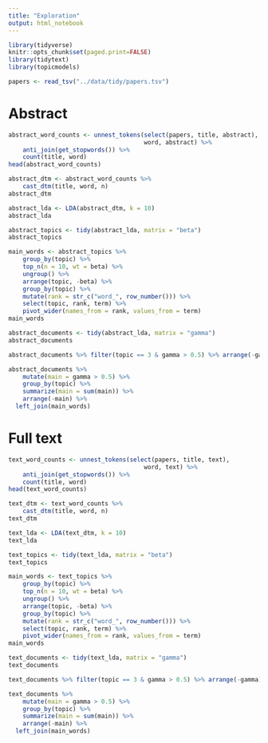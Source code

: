 ```yaml
---
title: "Exploration"
output: html_notebook
---
```


```r
library(tidyverse)
knitr::opts_chunk$set(paged.print=FALSE)
library(tidytext)
library(topicmodels)
```

```r
papers <- read_tsv("../data/tidy/papers.tsv")
```


# Abstract


```r
abstract_word_counts <- unnest_tokens(select(papers, title, abstract),
                                      word, abstract) %>% 
    anti_join(get_stopwords()) %>% 
    count(title, word)
head(abstract_word_counts)
```

```r
abstract_dtm <- abstract_word_counts %>% 
    cast_dtm(title, word, n)
abstract_dtm
```

```r
abstract_lda <- LDA(abstract_dtm, k = 10)
abstract_lda
```

```r
abstract_topics <- tidy(abstract_lda, matrix = "beta")
abstract_topics
```

```r
main_words <- abstract_topics %>% 
    group_by(topic) %>% 
    top_n(n = 10, wt = beta) %>% 
    ungroup() %>% 
    arrange(topic, -beta) %>% 
    group_by(topic) %>% 
    mutate(rank = str_c("word_", row_number())) %>%
    select(topic, rank, term) %>%
    pivot_wider(names_from = rank, values_from = term)
main_words
```

```r
abstract_documents <- tidy(abstract_lda, matrix = "gamma")
abstract_documents
```
```r
abstract_documents %>% filter(topic == 3 & gamma > 0.5) %>% arrange(-gamma)
```

```r
abstract_documents %>% 
    mutate(main = gamma > 0.5) %>% 
    group_by(topic) %>% 
    summarize(main = sum(main)) %>% 
    arrange(-main) %>% 
  left_join(main_words)
```


# Full text


```r
text_word_counts <- unnest_tokens(select(papers, title, text),
                                      word, text) %>% 
    anti_join(get_stopwords()) %>% 
    count(title, word)
head(text_word_counts)
```

```r
text_dtm <- text_word_counts %>% 
    cast_dtm(title, word, n)
text_dtm
```

```r
text_lda <- LDA(text_dtm, k = 10)
text_lda
```

```r
text_topics <- tidy(text_lda, matrix = "beta")
text_topics
```

```r
main_words <- text_topics %>% 
    group_by(topic) %>% 
    top_n(n = 10, wt = beta) %>% 
    ungroup() %>% 
    arrange(topic, -beta) %>% 
    group_by(topic) %>% 
    mutate(rank = str_c("word_", row_number())) %>%
    select(topic, rank, term) %>%
    pivot_wider(names_from = rank, values_from = term)
main_words
```

```r
text_documents <- tidy(text_lda, matrix = "gamma")
text_documents
```

```r
text_documents %>% filter(topic == 3 & gamma > 0.5) %>% arrange(-gamma)
```

```r
text_documents %>% 
    mutate(main = gamma > 0.5) %>% 
    group_by(topic) %>% 
    summarize(main = sum(main)) %>% 
    arrange(-main) %>% 
  left_join(main_words)
```


